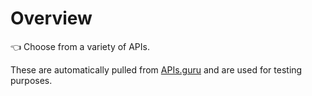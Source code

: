 # Overview

👈 Choose from a variety of APIs.

These are automatically pulled from [APIs.guru](https://apis.guru) and are used for testing purposes.
